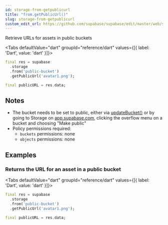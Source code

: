 ```yaml
---
id: storage-from-getpublicurl
title: "from.getPublicUrl()"
slug: storage-from-getpublicurl
custom_edit_url: https://github.com/supabase/supabase/edit/master/web/spec/dart.yml
---
```



Retrieve URLs for assets in public buckets


<Tabs
  defaultValue="dart"
  groupId="reference/dart"
  values={[{ label: 'Dart', value: 'dart' }]}>

<TabItem value="dart">

```dart
final res = supabase
  .storage
  .from('public-bucket')
  .getPublicUrl('avatar1.png');

final publicURL = res.data;
```


</TabItem>

</Tabs>





## Notes

- The bucket needs to be set to public, either via [updateBucket()](/docs/reference/javascript/storage-updatebucket) or by going to Storage on [app.supabase.com](https://app.supabase.com), clicking the overflow menu on a bucket and choosing "Make public"
- Policy permissions required:
  - `buckets` permissions: none 
  - `objects` permissions: none










## Examples

### Returns the URL for an asset in a public bucket



<Tabs
  defaultValue="dart"
  groupId="reference/dart"
  values={[{ label: 'Dart', value: 'dart' }]}>

<TabItem value="dart">

```dart
final res = supabase
  .storage
  .from('public-bucket')
  .getPublicUrl('avatar1.png');

final publicURL = res.data;
```


</TabItem>

</Tabs>